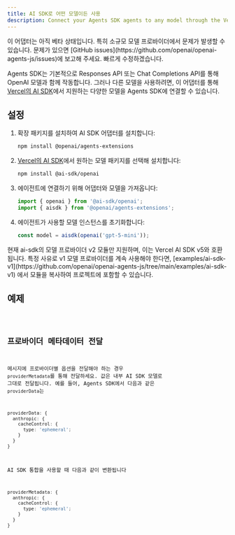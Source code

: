 ```yaml
---
title: AI SDK로 어떤 모델이든 사용
description: Connect your Agents SDK agents to any model through the Vercel's AI SDK
---
```



<Aside type="caution">
  이 어댑터는 아직 베타 상태입니다. 특히 소규모 모델 프로바이더에서 문제가
  발생할 수 있습니다. 문제가 있으면 [GitHub
  issues](https://github.com/openai/openai-agents-js/issues)에 보고해 주세요.
  빠르게 수정하겠습니다.
</Aside>

Agents SDK는 기본적으로 Responses API 또는 Chat Completions API를 통해 OpenAI 모델과 함께 작동합니다. 그러나 다른 모델을 사용하려면, 이 어댑터를 통해 [Vercel의 AI SDK](https://sdk.vercel.ai/)에서 지원하는 다양한 모델을 Agents SDK에 연결할 수 있습니다.

## 설정

<Steps>

1. 확장 패키지를 설치하여 AI SDK 어댑터를 설치합니다:

   ```bash
   npm install @openai/agents-extensions
   ```

2. [Vercel의 AI SDK](https://ai-sdk.dev/docs/foundations/providers-and-models)에서 원하는 모델 패키지를 선택해 설치합니다:

   ```bash
   npm install @ai-sdk/openai
   ```

3. 에이전트에 연결하기 위해 어댑터와 모델을 가져옵니다:

   ```typescript
   import { openai } from '@ai-sdk/openai';
   import { aisdk } from '@openai/agents-extensions';
   ```

4. 에이전트가 사용할 모델 인스턴스를 초기화합니다:

   ```typescript
   const model = aisdk(openai('gpt-5-mini'));
   ```

</Steps>

<Aside type="caution">
  현재 ai-sdk의 모델 프로바이더 v2 모듈만 지원하며, 이는 Vercel AI SDK v5와
  호환됩니다. 특정 사유로 v1 모델 프로바이더를 계속 사용해야 한다면,
  [examples/ai-sdk-v1](https://github.com/openai/openai-agents-js/tree/main/examples/ai-sdk-v1)
  에서 모듈을 복사하여 프로젝트에 포함할 수 있습니다.
</Aside>

## 예제

<Code lang="typescript" code={aiSdkSetupExample} title="AI SDK 설정" />

## 프로바이더 메타데이터 전달

메시지에 프로바이더별 옵션을 전달해야 하는 경우 `providerMetadata`를 통해 전달하세요. 값은 내부 AI SDK 모델로 그대로 전달됩니다. 예를 들어, Agents SDK에서 다음과 같은 `providerData`는

```ts
providerData: {
  anthropic: {
    cacheControl: {
      type: 'ephemeral';
    }
  }
}
```

AI SDK 통합을 사용할 때 다음과 같이 변환됩니다

```ts
providerMetadata: {
  anthropic: {
    cacheControl: {
      type: 'ephemeral';
    }
  }
}
```
